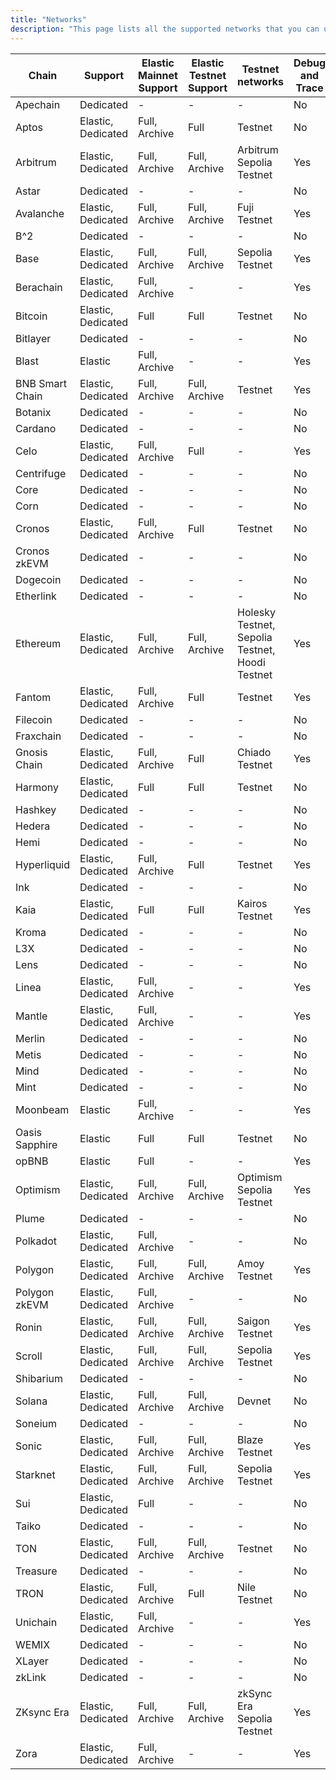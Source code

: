 ```yaml
---
title: "Networks"
description: "This page lists all the supported networks that you can use to deploy your Chainstack nodes."
---
```


| Chain | Support | Elastic Mainnet Support | Elastic Testnet Support | Testnet networks | Debug and Trace |
|-------|---------|-------------------------|--------------------------|------------------|-----------------|
| Apechain | Dedicated | - | - | - | No |
| Aptos | Elastic, Dedicated | Full, Archive | Full | Testnet | No |
| Arbitrum | Elastic, Dedicated | Full, Archive | Full, Archive | Arbitrum Sepolia Testnet | Yes |
| Astar | Dedicated | - | - | - | No |
| Avalanche | Elastic, Dedicated | Full, Archive | Full, Archive | Fuji Testnet | Yes |
| B^2 | Dedicated | - | - | - | No |
| Base | Elastic, Dedicated | Full, Archive | Full, Archive | Sepolia Testnet | Yes |
| Berachain | Elastic, Dedicated | Full, Archive | - | - | Yes |
| Bitcoin | Elastic, Dedicated | Full | Full | Testnet | No |
| Bitlayer | Dedicated | - | - | - | No |
| Blast | Elastic | Full, Archive | - | - | Yes |
| BNB Smart Chain | Elastic, Dedicated | Full, Archive | Full, Archive | Testnet | Yes |
| Botanix | Dedicated | - | - | - | No |
| Cardano | Dedicated | - | - | - | No |
| Celo | Elastic, Dedicated | Full, Archive | Full | - | Yes |
| Centrifuge | Dedicated | - | - | - | No |
| Core | Dedicated | - | - | - | No |
| Corn | Dedicated | - | - | - | No |
| Cronos | Elastic, Dedicated | Full, Archive | Full | Testnet | No |
| Cronos zkEVM | Dedicated | - | - | - | No |
| Dogecoin | Dedicated | - | - | - | No |
| Etherlink | Dedicated | - | - | - | No |
| Ethereum | Elastic, Dedicated | Full, Archive | Full, Archive | Holesky Testnet, Sepolia Testnet, Hoodi Testnet | Yes |
| Fantom | Elastic, Dedicated | Full, Archive | Full | Testnet | Yes |
| Filecoin | Dedicated | - | - | - | No |
| Fraxchain | Dedicated | - | - | - | No |
| Gnosis Chain | Elastic, Dedicated | Full, Archive | Full | Chiado Testnet | Yes |
| Harmony | Elastic, Dedicated | Full | Full | Testnet | No |
| Hashkey | Dedicated | - | - | - | No |
| Hedera | Dedicated | - | - | - | No |
| Hemi | Dedicated | - | - | - | No |
| Hyperliquid | Elastic, Dedicated | Full, Archive | Full | Testnet | Yes |
| Ink | Dedicated | - | - | - | No |
| Kaia | Elastic, Dedicated | Full | Full | Kairos Testnet | Yes |
| Kroma | Dedicated | - | - | - | No |
| L3X | Dedicated | - | - | - | No |
| Lens | Dedicated | - | - | - | No |
| Linea | Elastic, Dedicated | Full, Archive | - | - | Yes |
| Mantle | Elastic, Dedicated | Full, Archive | - | - | Yes |
| Merlin | Dedicated | - | - | - | No |
| Metis | Dedicated | - | - | - | No |
| Mind | Dedicated | - | - | - | No |
| Mint | Dedicated | - | - | - | No |
| Moonbeam | Elastic | Full, Archive | - | - | Yes |
| Oasis Sapphire | Elastic | Full | Full | Testnet | No |
| opBNB | Elastic | Full | - | - | Yes |
| Optimism | Elastic, Dedicated | Full, Archive | Full, Archive | Optimism Sepolia Testnet | Yes |
| Plume | Dedicated | - | - | - | No |
| Polkadot | Elastic, Dedicated | Full, Archive | - | - | No |
| Polygon | Elastic, Dedicated | Full, Archive | Full, Archive | Amoy Testnet | Yes |
| Polygon zkEVM | Elastic, Dedicated | Full, Archive | - | - | No |
| Ronin | Elastic, Dedicated | Full, Archive | Full, Archive | Saigon Testnet | Yes |
| Scroll | Elastic, Dedicated | Full, Archive | Full, Archive | Sepolia Testnet | Yes |
| Shibarium | Dedicated | - | - | - | No |
| Solana | Elastic, Dedicated | Full, Archive | Full, Archive | Devnet | No |
| Soneium | Dedicated | - | - | - | No |
| Sonic | Elastic, Dedicated | Full, Archive | Full, Archive | Blaze Testnet | Yes |
| Starknet | Elastic, Dedicated | Full, Archive | Full, Archive | Sepolia Testnet | Yes |
| Sui | Elastic, Dedicated | Full | - | - | No |
| Taiko | Dedicated | - | - | - | No |
| TON | Elastic, Dedicated | Full, Archive | Full, Archive | Testnet | No |
| Treasure | Dedicated | - | - | - | No |
| TRON | Elastic, Dedicated | Full, Archive | Full | Nile Testnet | No |
| Unichain | Elastic, Dedicated | Full, Archive | - | - | Yes |
| WEMIX | Dedicated | - | - | - | No |
| XLayer | Dedicated | - | - | - | No |
| zkLink | Dedicated | - | - | - | No |
| ZKsync Era | Elastic, Dedicated | Full, Archive | Full, Archive | zkSync Era Sepolia Testnet | Yes |
| Zora | Elastic, Dedicated | Full, Archive | - | - | Yes |

